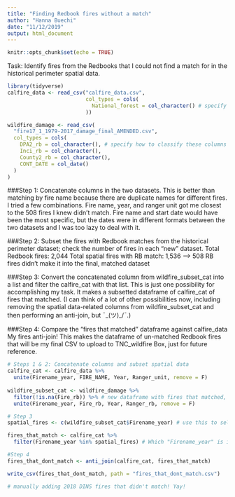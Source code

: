 ```yaml
---
title: "Finding Redbook fires without a match"
author: "Hanna Buechi"
date: "11/12/2019"
output: html_document
---
```


```r
knitr::opts_chunk$set(echo = TRUE)
```

Task: Identify fires from the Redbooks that I could not find a match for in the historical perimeter spatial data.

```r

library(tidyverse)
calfire_data <- read_csv("calfire_data.csv",
                         col_types = cols(
                           National_forest = col_character() # specify how to classify National Forest column
                         ))

wildfire_damage <- read_csv(
  "fire17_1_1979-2017_damage_final_AMENDED.csv",
  col_types = cols(
    DPA2_rb = col_character(), # specify how to classify these columns to avoid parsing errors
    Inci_rb = col_character(),
    County2_rb = col_character(),
    CONT_DATE = col_date()
  )
)

```

###Step 1: Concatenate columns in the two datasets.
This is better than matching by fire name because there are duplicate names for different fires. I tried a few combinations. Fire name, year, and ranger unit got me closest to the 508 fires I knew didn't match. Fire name and start date would have been the most specific, but the dates were in different formats between the two datasets and I was too lazy to deal with it.

###Step 2: Subset the fires with Redbook matches from the historical perimeter dataset; check the number of fires in each "new" dataset.
Total Redbook fires: 2,044
Total spatial fires with RB match: 1,536 --> 508 RB fires didn't make it into the final, matched dataset

###Step 3: Convert the concatenated column from wildfire_subset_cat into a list and filter the calfire_cat with that list.
This is just one possibility for accomplishing my task. It makes a subsetted dataframe of calfire_cat of fires that matched. (I can think of a lot of other possibilities now, including removing the spatial data-related columns from wildfire_subset_cat and then performing an anti-join, but ¯\_(ツ)_/¯.)

###Step 4: Compare the "fires that matched" dataframe against calfire_data
My fires anti-join! This makes the dataframe of un-matched Redbook fires that will be my final CSV to upload to TNC_wildfire Box, just for future reference.

```r

# Steps 1 & 2: Concatenate columns and subset spatial data
calfire_cat <- calfire_data %>%
  unite(Firename_year, FIRE_NAME, Year, Ranger_unit, remove = F)
  
wildfire_subset_cat <- wildfire_damage %>%
  filter(!is.na(Fire_rb)) %>% # new dataframe with fires that matched, aka. *have* a Redbook fire name =)
  unite(Firename_year, Fire_rb, Year, Ranger_rb, remove = F)

# Step 3
spatial_fires <- c(wildfire_subset_cat$Firename_year) # use this to select from calfire_data

fires_that_match <- calfire_cat %>% 
  filter(Firename_year %in% spatial_fires) # Which "Firename_year" is in "spatial_fires"?

#Step 4
fires_that_dont_match <- anti_join(calfire_cat, fires_that_match)

write_csv(fires_that_dont_match, path = "fires_that_dont_match.csv")

# manually adding 2018 DINS fires that didn't match! Yay!

```


